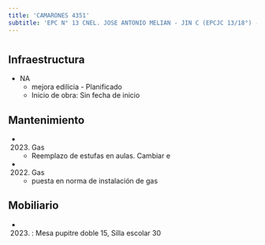 ```yaml
---
title: 'CAMARONES 4351'
subtitle: 'EPC N° 13 CNEL. JOSE ANTONIO MELIAN - JIN C (EPCJC 13/18°) - ESC. DE MUSICA N° 02'
---
```


#
## Infraestructura

* NA 
    + mejora edilicia - Planificado 
    + Inicio de obra: Sin fecha de inicio 






## Mantenimiento

*  (2023) Gas 
    + Reemplazo de estufas en aulas. Cambiar e

*  (2022) Gas 
    + puesta en norma de instalación de gas





## Mobiliario

*  (2023) : Mesa pupitre doble 15, Silla escolar 30 



